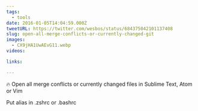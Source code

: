 ```yaml
---
tags:
  - tools
date: 2016-01-05T14:04:59.000Z
tweetURL: https://twitter.com/wesbos/status/684375042101137408
slug: open-all-merge-conflicts-or-currently-changed-git
images:
  - CX9jHA1UwAEvG11.webp
videos:

links:

---
```

🔥 Open all merge conflicts or currently changed files in Sublime Text, Atom or Vim

Put alias in .zshrc or .bashrc
